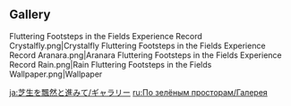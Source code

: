 {{Event Tabs}}
==Gallery==
<gallery>
Fluttering Footsteps in the Fields Experience Record Crystalfly.png|Crystalfly
Fluttering Footsteps in the Fields Experience Record Aranara.png|Aranara
Fluttering Footsteps in the Fields Experience Record Rain.png|Rain
Fluttering Footsteps in the Fields Wallpaper.png|Wallpaper
</gallery>

[[ja:芝生を飄然と進みて/ギャラリー]]
[[ru:По зелёным просторам/Галерея]]